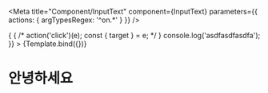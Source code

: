 
<Meta
  title="Component/InputText"
  component={InputText}
  parameters={{ actions: { argTypesRegex: '^on.*' } }}
/>


<Canvas>
  <Story
    name="Basic"
    args={{ label: 'button' }}
    onChange={(e) => {
      {
        /* action('click')(e);
      const { target } = e; */
      }
      console.log('asdfasdfasdfa');
    }}
  >
    {Template.bind({})}
  </Story>
</Canvas>

# 안녕하세요

<ArgsTable of={InputText} />
